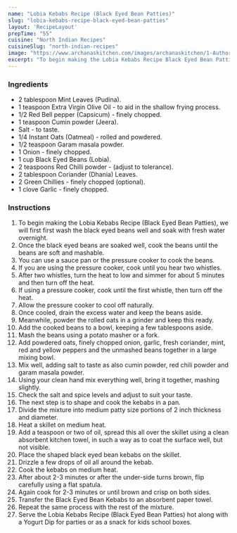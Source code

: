 ---
name: "Lobia Kebabs Recipe (Black Eyed Bean Patties)"
slug: "lobia-kebabs-recipe-black-eyed-bean-patties"
layout: 'RecipeLayout'
prepTime: "55"
cuisine: "North Indian Recipes"
cuisineSlug: "north-indian-recipes"
image: "https://www.archanaskitchen.com/images/archanaskitchen/1-Author/Anupama_Nagaraja/Lobia_Kebabs.jpg"
excerpt: "To begin making the Lobia Kebabs Recipe Black Eyed Bean Patties, we will first first wash the black eyed beans well and soak with fresh water overnight"
---

### Ingredients

- 2 tablespoon Mint Leaves (Pudina).
- 1 teaspoon Extra Virgin Olive Oil - to aid in the shallow frying process.
- 1/2 Red Bell pepper (Capsicum) - finely chopped.
- 1 teaspoon Cumin powder (Jeera).
- Salt - to taste.
- 1/4 Instant Oats (Oatmeal) - rolled and powdered.
- 1/2 teaspoon Garam masala powder.
- 1 Onion - finely chopped.
- 1 cup Black Eyed Beans (Lobia).
- 2 teaspoons Red Chilli powder - (adjust to tolerance).
- 2 tablespoon Coriander (Dhania) Leaves.
- 2 Green Chillies - finely chopped (optional).
- 1 clove Garlic - finely chopped.

### Instructions

1. To begin making the Lobia Kebabs Recipe (Black Eyed Bean Patties), we will first first wash the black eyed beans well and soak with fresh water overnight.
1. Once the black eyed beans are soaked well, cook the beans until the beans are soft and mashable.
1. You can use a sauce pan or the pressure cooker to cook the beans.
1. If you are using the pressure cooker, cook until you hear two whistles.
1. After two whistles, turn the heat to low and simmer for about 5 minutes and then turn off the heat.
1. If using a pressure cooker, cook until the first whistle, then turn off the heat.
1.  Allow the pressure cooker to cool off naturally.
1. Once cooled, drain the excess water and keep the beans aside.
1. Meanwhile, powder the rolled oats in a grinder and keep this ready.
1. Add the cooked beans to a bowl, keeping a few tablespoons aside.
1. Mash the beans using a potato masher or a fork.
1. Add powdered oats, finely chopped onion, garlic, fresh coriander, mint, red and yellow peppers and the unmashed beans together in a large mixing bowl.
1. Mix well, adding salt to taste as also cumin powder, red chili powder and garam masala powder.
1. Using your clean hand mix everything well, bring it together, mashing slightly.
1. Check the salt and spice levels and adjust to suit your taste.
1. The next step is to shape and cook the kebabs in a pan.
1. Divide the mixture into medium patty size portions of 2 inch thickness and diameter.
1. Heat a skillet on medium heat.
1. Add a teaspoon or two of oil, spread this all over the skillet using a clean absorbent kitchen towel, in such a way as to coat the surface well, but not visible.
1. Place the shaped black eyed bean kebabs on the skillet.
1. Drizzle a few drops of oil all around the kebab.
1. Cook the kebabs on medium heat.
1. After about 2-3 minutes or after the under-side turns brown, flip carefully using a flat spatula.
1. Again cook for 2-3 minutes or until brown and crisp on both sides.
1. Transfer the Black Eyed Bean Kebabs to an absorbent paper towel.
1. Repeat the same process with the rest of the mixture.
1. Serve the Lobia Kebabs Recipe (Black Eyed Bean Patties) hot along with a Yogurt Dip for parties or as a snack for kids school boxes.
